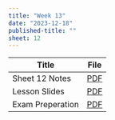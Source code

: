 ```yaml
---
title: "Week 13"
date: "2023-12-18"
published-title: "" 
sheet: 12
---
```


| Title         | File |
|---------------|:----:|
| Sheet 12 Notes | [PDF](notes-s12.pdf)     |
| Lesson Slides | [PDF](w13.pdf)     |
| Exam Preperation | [PDF](exam-prep.pdf)     |